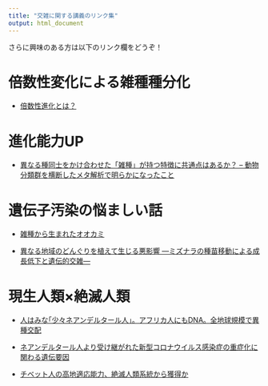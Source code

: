 ```yaml
---
title: "交雑に関する講義のリンク集"
output: html_document
---
```


さらに興味のある方は以下のリンク欄をどうぞ！

<div style="margin-bottom:30px;">
</div>

# 倍数性変化による雑種種分化

- [倍数性進化とは？](https://www.tr.yamagata-u.ac.jp/~sasanuma/baisuuseishinnka/baisuuseishinnka.html)

<div style="margin-bottom:30px;">
</div>

# 進化能力UP

- [異なる種同士をかけ合わせた「雑種」が持つ特徴に共通点はあるか？ – 動物分類群を横断したメタ解析で明らかになったこと](https://academist-cf.com/journal/?p=15727) 

<div style="margin-bottom:30px;">
</div>

# 遺伝子汚染の悩ましい話

- [雑種から生まれたオオカミ](https://www.toho-u.ac.jp/sci/bio/column/022600.html)

- [異なる地域のどんぐりを植えて生じる悪影響 ―ミズナラの種苗移動による成長低下と遺伝的交雑―](https://www.ffpri.affrc.go.jp/press/2021/20210114/index.html)

<div style="margin-bottom:30px;">
</div>

# 現生人類×絶滅人類

- [人はみな｢少々ネアンデルタール人｣。アフリカ人にもDNA。全地球規模で異種交配](https://www.gizmodo.jp/2020/03/neanderthal.html)

- [ネアンデルタール人より受け継がれた新型コロナウイルス感染症の重症化に関わる遺伝要因](https://www.igakuken.or.jp/r-info/covid-19-info24.html)

- [チベット人の高地適応能力、絶滅人類系統から獲得か](https://www.afpbb.com/articles/-/3019567)

<div style="margin-bottom:30px;">
</div>
